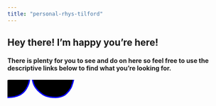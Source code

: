 ```yaml
---
title: "personal-rhys-tilford"
---
```


## Hey there! I'm happy you're here!

#### There is plenty for you to see and do on here so feel free to use the descriptive links below to find what you're looking for.


```{=html}
<svg>
<path 
d="M-51 21C-49 32-28 37-24 38-20 39-6 40 0 40 24 40 40 32 48 8Q56-24 40-48C39-49 37-52 32-52 28-52 24-51 22-48 20-45 21-40 22-38 23-36 25-35 28-34 32-33 37-33 40-36 50-44 52-48 60-52 64-54 70-54 74-52 78-50 80-48 82-44 84-38 83-35 80-32 76-28 70-25 64-22 57-18 56-9 56-4 56 1 59 11 61 14 65 21 70 26 74 29 79 33 86 40 108 40 122 40 130 34 132 32 134 30 140 25 144 16 148 5 150-2 150-10 150-18 150-30 148-36 146-41.3334 142-50 132-52 122-54 116-52 112-48 108-44 106-38 108-32 110-26 114-22 126-20 138-18 154-18 170-24 188-30 200-42 210-58 217-69 219-76 221-86" stroke="blue" stroke-width="3"></path>
</svg>
```



